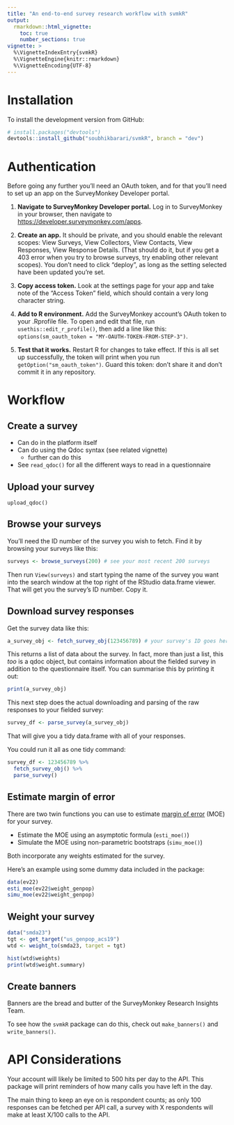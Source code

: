 ```yaml
---
title: "An end-to-end survey research workflow with svmkR"
output: 
  rmarkdown::html_vignette:
    toc: true
    number_sections: true
vignette: >
  %\VignetteIndexEntry{svmkR}
  %\VignetteEngine{knitr::rmarkdown}
  %\VignetteEncoding{UTF-8}
---
```


# Installation

To install the development version from GitHub:

``` r
# install.packages("devtools")
devtools::install_github("soubhikbarari/svmkR", branch = "dev")
```

# Authentication

Before going any further you’ll need an OAuth token, and for that you’ll need to set up an app on the SurveyMonkey Developer portal.

1. **Navigate to SurveyMonkey Developer portal.** Log in to SurveyMonkey in your browser, then navigate to
<https://developer.surveymonkey.com/apps>. 

2. **Create an app.** It should be private, and you should enable the relevant scopes: View Surveys, View
Collectors, View Contacts, View Responses, View Response Details. (That
should do it, but if you get a 403 error when you try to browse surveys,
try enabling other relevant scopes). You don’t need to click “deploy”,
as long as the setting selected have been updated you’re set.

3. **Copy access token.** Look at the settings page for your app and take note of the “Access Token” field, which should contain a very long character string.

4. **Add to R environment.** Add the SurveyMonkey account’s OAuth token to your .Rprofile file. To
open and edit that file, run `usethis::edit_r_profile()`, then add a
line like this: `options(sm_oauth_token = "MY-OAUTH-TOKEN-FROM-STEP-3")`.

6. **Test that it works.** Restart R for changes to take effect. If this is all set up successfully, the token will print when you run
`getOption("sm_oauth_token")`. Guard this token: don’t share it and
don’t commit it in any repository.

# Workflow

## Create a survey

- Can do in the platform itself
- Can do using the Qdoc syntax (see related vignette)
  - further can do this 

- See `read_qdoc()` for all the different ways to read in a questionnaire

## Upload your survey

`upload_qdoc()`

## Browse your surveys

You’ll need the ID number of the survey you wish to fetch. Find it by
browsing your surveys like this:

``` r
surveys <- browse_surveys(200) # see your most recent 200 surveys
```

Then run `View(surveys)` and start typing the name of the survey you
want into the search window at the top right of the RStudio data.frame
viewer. That will get you the survey’s ID number. Copy it.

## Download survey responses

Get the survey data like this:

``` r
a_survey_obj <- fetch_survey_obj(123456789) # your survey's ID goes here
```

This returns a list of data about the survey. In fact, more than just a list, this *too* is a qdoc object, but contains information about the fielded survey in addition to the questionnaire itself. You can summarise this by printing it out:

```r
print(a_survey_obj)
```

This next step does the actual downloading and parsing of the raw responses to your fielded survey:

``` r
survey_df <- parse_survey(a_survey_obj)
```

That will give you a tidy data.frame with all of your responses.

You could run it all as one tidy command:

``` r
survey_df <- 123456789 %>%
  fetch_survey_obj() %>%
  parse_survey()
```

## Estimate margin of error

There are two twin functions you can use to estimate [margin of error](https://en.wikipedia.org/wiki/Margin_of_error) (MOE) for your survey.

* Estimate the MOE using an asymptotic formula (`esti_moe()`)
* Simulate the MOE using non-parametric bootstraps (`simu_moe()`)

Both incorporate any weights estimated for the survey.

Here's an example using some dummy data included in the package:

```r
data(ev22)
esti_moe(ev22$weight_genpop)
simu_moe(ev22$weight_genpop)
```

## Weight your survey

```r
data("smda23")
tgt <- get_target("us_genpop_acs19")
wtd <- weight_to(smda23, target = tgt)

hist(wtd$weights)
print(wtd$weight.summary)
```

## Create banners

Banners are the bread and butter of the SurveyMonkey Research Insights Team. 

To see how the `svmkR` package can do this, check out `make_banners()` and `write_banners()`.

# API Considerations

Your account will likely be limited to 500 hits per day to the API. This
package will print reminders of how many calls you have left in the day.

The main thing to keep an eye on is respondent counts; as only 100
responses can be fetched per API call, a survey with X respondents will
make at least X/100 calls to the API.

